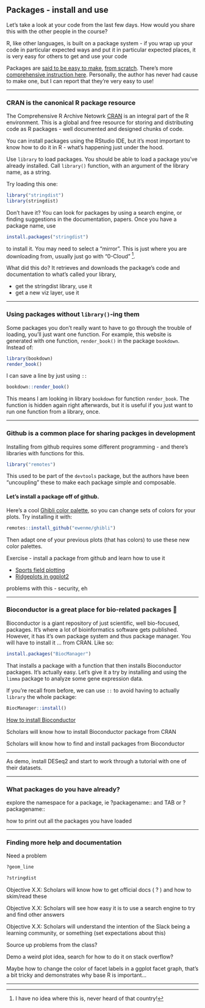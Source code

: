 ## Packages - install and use

Let’s take a look at your code from the last few days. 
How would you share this with the other people in the course?

R, like other languages, is built on a package system - if you wrap up your 
code in particular expected ways and put it in particular expected places, 
it is very easy for others to get and use your code

Packages are 
[said to be easy to make](https://ourcodingclub.github.io/tutorials/writing-r-package/),
[from scratch](https://hilaryparker.com/2014/04/29/writing-an-r-package-from-scratch/).
There's more [comprehensive instruction here](https://r-pkgs.org/).
Personally, the author has never had cause to make one, but I can report that
they're very easy to use!

---

### CRAN is the canonical R package resource

The Comprehensive R Archive Netowrk 
[CRAN](https://cran.r-project.org/web/packages/)
is an integral part of the R environment.
This is a global and free resource for storing and distributing code
as R packages - well documented and designed chunks of code.

You can install packages using the RStudio IDE, but it's most important
to know how to do it in R - what's happening just under the hood.

Use `library` to load packages. 
You should be able to load a package you've
already installed. 
Call `library()` function, with an argument of the library name,
as a string.

Try loading this one:

```r
library("stringdist")
library(stringdist)
```

Don't have it? You can look for packages by using a search engine, or finding
suggestions in the documentation, papers. Once you have a package name, use

```r
install.packages("stringdist")
```

to install it. You may need to select a "mirror". This is just where you
are downloading from, usually just go with "0-Cloud"
^[I have no idea where this is, never heard of that country!].

What did this do? 
It retrieves and downloads the package's code and documentation to
what's called your library, 


- get the stringdist library, use it
- get a new viz layer, use it

---

### Using packages without `library()`-ing them

Some packages you don't really want to have to go through the trouble of
loading, you'll just want one function. 
For example, this website is generated with one function, `render_book()`
in the package `bookdown`. Instead of:

```r
library(bookdown)
render_book()
```

I can save a line by just using `::`

```r
bookdown::render_book()
```

This means I am looking in library `bookdown` for function `render_book`.
The function is hidden again right afterwards, but it is useful if you just
want to run one function from a library, once.


---

### Github is a common place for sharing packges in development

Installing from github requires some different programming -
and there's libraries with functions for this.

```r
library("remotes")
```

This used to be part of the `devtools` package, but the authors have been
"uncoupling" these to make each package simple and composable.

#### Let's install a package off of github.

Here's a cool [Ghibli color palette](https://github.com/ewenme/ghibli),
so you can change sets of colors for your plots.
Try installing it with:

```r
remotes::install_github("ewenme/ghibli")
```

Then adapt one of your previous plots (that has colors) to use these new
color palettes.


Exercise - install a package from github and learn how to use it

- [Sports field plotting](https://github.com/rossdrucker/sportyR)
- [Ridgeplots in ggplot2](https://github.com/wilkelab/ggridges)


<!-- remotes::install_github("wilkelab/ggridges" -->

problems with this - security, eh

---

### Bioconductor is a great place for bio-related packages 😬 

Bioconductor is a giant repository of just scientific, well bio-focused,
packages. It's where a lot of bioinformatics software gets published.
However, it has it's own package system and thus package manager.
You will have to install it ... from CRAN. Like so:

```r
install.packages("BiocManager")
```

That installs a package with a function that then installs Bioconductor
packages. It's actually easy. Let's give it a try by installing and
using the `limma` package to analyze some gene expression data.

If you're recall from before, we can use `::` to avoid having to actually
`library` the whole package:

```r
BiocManager::install()
```



[How to install Bioconductor]()

Scholars will know how to install Bioconductor package from CRAN

Scholars will know how to find and install packages from Bioconductor

---

As demo, install DESeq2 and start to work through a tutorial with one of
their datasets.

---

### What packages do you have already? 

explore the namespace for a package, ie ?packagename:: and TAB or ?packagename::

how to print out all the packages you have loaded

---

### Finding more help and documentation

Need a problem

```r
?geom_line
```

```r
?stringdist
```

Objective X.X: Scholars will know how to get official docs ( ? ) and how to skim/read these

Objective X.X: Scholars will see how easy it is to use a search engine to try and find other answers

Objective X.X: Scholars will understand the intention of the Slack being a learning community, or something (set expectations about this)

Source up problems from the class?

Demo a weird plot idea, search for how to do it on stack overflow?

Maybe how to change the color of facet labels in a ggplot facet graph, that's a bit tricky and demonstrates why base R is important…

---

